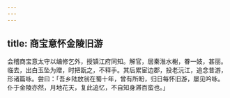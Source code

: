 ```yaml
---
---
---
```

title: 商宝意怀金陵旧游
---



会稽商宝意太守以编修乞外，授镇江府同知。解官，居秦淮水榭，眷一妓，甚丽。临去，出白玉坠为赠，时把翫之，不释手。其后累宦边郡，投老沅江，追念昔游，形诸篇咏。尝曰：「吾乡陆放翁在蜀十年，曾有所盼，归日每怀旧游，屡见吟咏。仆于金陵亦然，月地花天，复此追忆，不自知身滞百蛮也。」